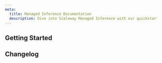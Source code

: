 ```yaml
---
meta:
  title: Managed Inference Documentation
  description: Dive into Scaleway Managed Inference with our quickstart guides, how-tos, tutorials and more.
---
```


<ProductHeader
   productName="Managed Inference"
   productLogo="inference"
   description="Effortlessly deploy AI models on a sovereign infrastructure, manage and scale inference with full data privacy. Start now with a simple interface for creating dedicated endpoints."
   url="/managed-inference/quickstart"
   label="Managed Inference Quickstart"
/>

## Getting Started

<Grid>
    <SummaryCard
        title="Quickstart"
        icon="rocket"
        description="Learn how to create, connect to, and delete a Managed Inference endpoint in a few steps."
        label="View Quickstart"
        url="/managed-inference/quickstart/"
    />
    <SummaryCard
        title="Concepts"
        icon="info"
        description="Core concepts that give you a better understanding of Scaleway Managed Inference."
        label="View Concepts"
        url="/managed-inference/concepts/"
    />
    <SummaryCard
        title="How-tos"
        icon="help-circle-outline"
        description="Check our guides about creating and managing Managed Inference endpoints."
        label="View How-tos"
        url="/managed-inference/how-to/"
    />
    <SummaryCard
        title="Additional content"
        icon="book-open-outline"
        description="Guides to help you choose a Managed Inference endpoint, understand pricing and advanced configuration."
        label="View additional content"
        url="/managed-inference/reference-content/"
    />
</Grid>

<ClickableBanner
    productLogo="cli"
    title="Managed Inference API"
    description="Learn how to create and manage your Scaleway Managed Inference endpoints through the API."
    url="https://www.scaleway.com/en/developers/api/inference/"
    label="Go to Managed Inference API"
/>

## Changelog

<ChangelogList
    productName="managed-inference"
    numberOfChanges={3}
/>
